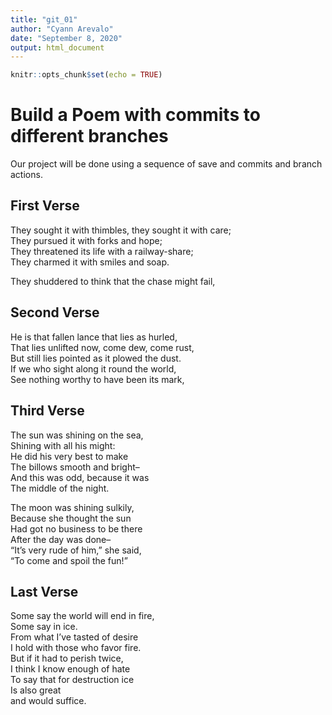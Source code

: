 ```yaml
---
title: "git_01"
author: "Cyann Arevalo"
date: "September 8, 2020"
output: html_document
---
```


```r
knitr::opts_chunk$set(echo = TRUE)
```
# Build a Poem with commits to different branches
Our project will be done using a sequence of save and commits and branch actions.
<!-- Do not modify or change any text in "!--" bracketed areas such as this --- these are instructions to
you, if you change any of this the git program will notice it and compromise your git merging strategy !-->

## First Verse 
<!--Put the first five lines of a poem by Lewis Carrol in this section!-->
  
  They sought it with thimbles, they sought it with care;  
           They pursued it with forks and hope;  
  They threatened its life with a railway-share;  
            They charmed it with smiles and soap.  
  
  They shuddered to think that the chase might fail, 
 
## Second Verse
<!--Put the first five lines of a poem by Robert Frost here!-->
  
  He is that fallen lance that lies as hurled,  
  That lies unlifted now, come dew, come rust,  
  But still lies pointed as it plowed the dust.  
  If we who sight along it round the world,  
  See nothing worthy to have been its mark,  
  
## Third Verse
<!--Put the first two verses of The Walrus and the Carpenter here!-->
  
  The sun was shining on the sea,  
  Shining with all his might:  
  He did his very best to make   
  The billows smooth and bright--  
  And this was odd, because it was   
  The middle of the night.  
  
  The moon was shining sulkily,   
  Because she thought the sun   
  Had got no business to be there  
  After the day was done--   
  "It's very rude of him," she said,  
  "To come and spoil the fun!"  
  
## Last Verse
<!--Put a short poem of your choice 8-20 lines,here!-->
  
  Some say the world will end in fire,  
  Some say in ice.  
  From what I’ve tasted of desire  
  I hold with those who favor fire.  
  But if it had to perish twice,  
  I think I know enough of hate  
  To say that for destruction ice  
  Is also great  
  and would suffice.  
